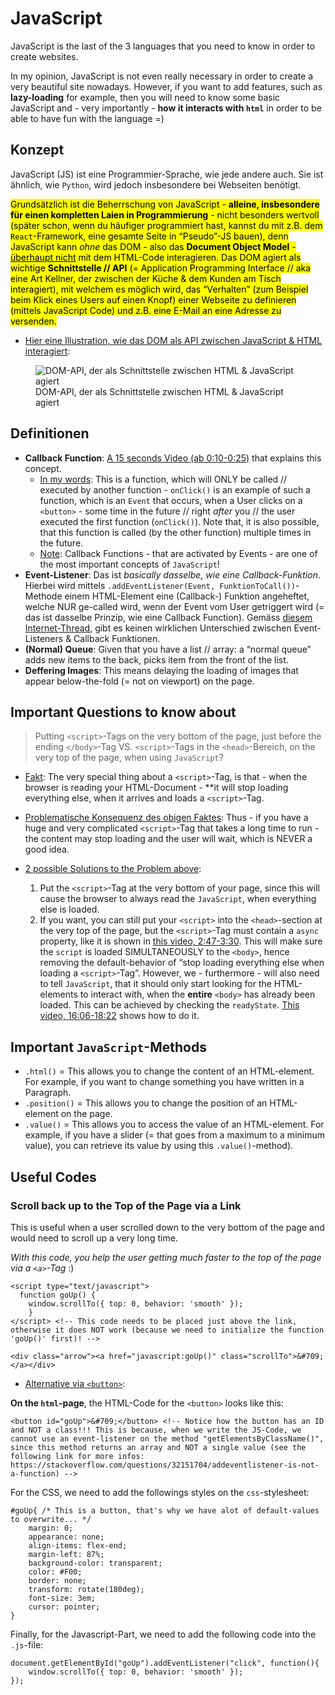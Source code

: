 # JavaScript

JavaScript is the last of the 3 languages that you need to know in order to create websites.

In my opinion, JavaScript is not even really necessary in order to create a very beautiful site nowadays. However, if you want to add features, such as **lazy-loading** for example, then you will need to know some basic JavaScript and - very importantly - **how it interacts with `html`** in order to be able to have fun with the language =)

## Konzept

JavaScript (JS) ist eine Programmier-Sprache, wie jede andere auch. Sie ist ähnlich, wie `Python`, wird jedoch insbesondere bei Webseiten benötigt. 

<mark>Grundsätzlich ist die Beherrschung von JavaScript - **alleine, insbesondere für einen kompletten Laien in Programmierung** - nicht besonders wertvoll (später schon, wenn du häufiger programmiert hast, kannst du mit z.B. dem `React`-Framework, eine gesamte Seite in "Pseudo"-JS bauen), denn JavaScript kann _ohne_ das DOM - also das **Document Object Model** - <u>überhaupt nicht</u> mit dem HTML-Code interagieren. Das DOM agiert als wichtige **Schnittstelle // API** (= Application Programming Interface // aka eine Art Kellner, der zwischen der Küche & dem Kunden am Tisch interagiert), mit welchem es möglich wird, das "Verhalten" (zum Beispiel beim Klick eines Users auf einen Knopf) einer Webseite zu definieren (mittels JavaScript Code) und z.B. eine E-Mail an eine Adresse zu versenden.</mark>

- <u>Hier eine Illustration, wie das DOM als API zwischen JavaScript & HTML interagiert</u>:

![DOM-API, der als Schnittstelle zwischen HTML & JavaScript agiert](./bilder/js/dom-schnittstelle.jpg)

## Definitionen

- **Callback Function**: [A 15 seconds Video (ab 0:10-0:25)](https://www.youtube.com/watch?v=587qclhguQg&t=10s) that explains this concept. 
  - <u>In my words</u>: This is a function, which will ONLY be called // executed by another function - `onClick()` is an example of such a function, which is an `Event` that occurs, when a User clicks on a `<button>` - some time in the future // right _after_ you // the user executed the first function (`onClick()`). Note that, it is also possible, that this function is called (by the other function) multiple times in the future.
  - <u>Note</u>: Callback Functions - that are activated by Events - are one of the most important concepts of `JavaScript`!
- **Event-Listener**: Das ist *basically dasselbe, wie eine Callback-Funktion*. Hierbei wird mittels `.addEventListener(Event, FunktionToCall())`-Methode einem HTML-Element eine (Callback-) Funktion angeheftet, welche NUR ge-called wird, wenn der Event vom User getriggert wird (= das ist dasselbe Prinzip, wie eine Callback Function). Gemäss [diesem Internet-Thread](https://www.quora.com/What-is-the-difference-between-a-callback-function-and-an-event-listener), gibt es keinen wirklichen Unterschied zwischen Event-Listeners &amp; Callback Funktionen.
- **(Normal) Queue**: Given that you have a list // array: a "normal queue" adds new items to the back, picks item from the front of the list.
- **Deffering Images**: This means delaying the loading of images that appear below-the-fold (= not on viewport) on the page.

## Important Questions to know about

> Putting `<script>`-Tags on the very bottom of the page, just before the ending `</body>`-Tag VS. `<script>`-Tags in the `<head>`-Bereich, on the very top of the page, when using `JavaScript`?

- <u>Fakt</u>: The very special thing about a `<script>`-Tag, is that - when the browser is reading your HTML-Document - **it will stop loading everything else, when it arrives and loads a `<script>`-Tag. 

- <u>Problematische Konsequenz des obigen Faktes</u>: Thus - if you have a huge and very complicated `<script>`-Tag that takes a long time to run - the content may stop loading and the user will wait, which is NEVER a good idea. 

- <u>2 possible Solutions to the Problem above</u>: 
  1) Put the `<script>`-Tag at the very bottom of your page, since this will cause the browser to always read the `JavaScript`, when everything else is loaded.
  2) If you want, you can still put your `<script>` into the `<head>`-section at the very top of the page, but the `<script>`-Tag must contain a `async` property, like it is shown in [this video, 2:47-3:30](https://www.youtube.com/watch?v=YeFzkC2awTM&t=2m47s). This will make sure the `script` is loaded SIMULTANEOUSLY to the `<body>`, hence removing the default-behavior of "stop loading everything else when loading a `<script>`-Tag". However, we - furthermore - will also need to tell `JavaScript`, that it should only start looking for the HTML-elements to interact with, when the **entire** `<body>` has already been loaded. This can be achieved by checking the `readyState`. [This video, 16:06-18:22](https://www.youtube.com/watch?v=YeFzkC2awTM&t=16m6s) shows how to do it.

## Important `JavaScript`-Methods

- `.html()` = This allows you to change the content of an HTML-element. For example, if you want to change something you have written in a Paragraph.
- `.position()` = This allows you to change the position of an HTML-element on the page.
- `.value()` = This allows you to access the value of an HTML-element. For example, if you have a slider (= that goes from a maximum to a minimum value), you can retrieve its value by using this `.value()`-method).

## Useful Codes

### Scroll back up to the Top of the Page via a Link

This is useful when a user scrolled down to the very bottom of the page and would need to scroll up a very long time. 

_With this code, you help the user getting much faster to the top of the page via a `<a>`-Tag_ :)

```
<script type="text/javascript">
  function goUp() {
    window.scrollTo({ top: 0, behavior: 'smooth' });
	}
</script> <!-- This code needs to be placed just above the link, otherwise it does NOT work (because we need to initialize the function 'goUp()' first)! --> 

<div class="arrow"><a href="javascript:goUp()" class="scrollTo">&#709;</a></div>
```

- <u>Alternative via `<button>`</u>: 

**On the `html`-page**, the HTML-Code for the `<button>` looks like this:

```
<button id="goUp">&#709;</button> <!-- Notice how the button has an ID and NOT a class!!! This is because, when we write the JS-Code, we cannot use an event-listener on the method "getElementsByClassName()", since this method returns an array and NOT a single value (see the following link for more infos: https://stackoverflow.com/questions/32151704/addeventlistener-is-not-a-function) --> 
```

For the CSS, we need to add the followings styles on the `css`-stylesheet:

```
#goUp{ /* This is a button, that's why we have alot of default-values to overwrite... */
	margin: 0;
    appearance: none;
    align-items: flex-end;
    margin-left: 87%;
    background-color: transparent;
    color: #F00;
    border: none;
    transform: rotate(180deg);
    font-size: 3em;
	cursor: pointer;
}
```

Finally, for the Javascript-Part, we need to add the following code into the `.js`-file:

```
document.getElementById("goUp").addEventListener("click", function(){
    window.scrollTo({ top: 0, behavior: 'smooth' });
});
```


